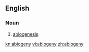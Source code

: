 ==English==

===Noun===
{{en-noun|-}}

# {{context|biology}} [[abiogenesis]].

[[kn:abiogeny]]
[[vi:abiogeny]]
[[zh:abiogeny]]